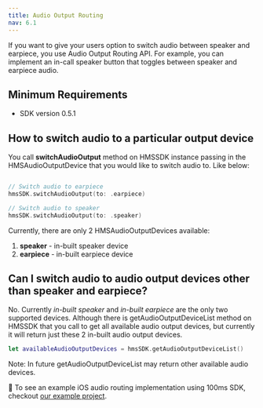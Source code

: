 ```yaml
---
title: Audio Output Routing
nav: 6.1
---
```


If you want to give your users option to switch audio between speaker and earpiece, you use Audio Output Routing API. For example, you can implement an in-call speaker button that toggles between speaker and earpiece audio.

## Minimum Requirements

-   SDK version 0.5.1

## How to switch audio to a particular output device

You call **switchAudioOutput** method on HMSSDK instance passing in the HMSAudioOutputDevice that you would like to switch audio to. Like below:

```swift

// Switch audio to earpiece
hmsSDK.switchAudioOutput(to: .earpiece)

// Switch audio to speaker
hmsSDK.switchAudioOutput(to: .speaker)
```

Currently, there are only 2 HMSAudioOutputDevices available:

1. **speaker** - in-built speaker device
2. **earpiece** - in-built earpiece device

## Can I switch audio to audio output devices other than speaker and earpiece?

No. Currently _in-built speaker_ and _in-built earpiece_ are the only two supported devices. Although there is getAudioOutputDeviceList method on HMSSDK that you call to get all available audio output devices, but currently it will return just these 2 in-built audio output devices.

```swift
let availableAudioOutputDevices = hmsSDK.getAudioOutputDeviceList()
```

Note: In future getAudioOutputDeviceList may return other available audio devices.

👀 To see an example iOS audio routing implementation using 100ms SDK, checkout [our example project](https://github.com/100mslive/100ms-ios-sdk/tree/main/Example).
